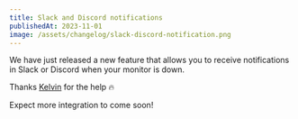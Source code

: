 ```yaml
---
title: Slack and Discord notifications
publishedAt: 2023-11-01
image: /assets/changelog/slack-discord-notification.png
---
```


We have just released a new feature that allows you to receive notifications in
Slack or Discord when your monitor is down.

Thanks [Kelvin](https://github.com/AmoabaKelvin) for the help 🔥

Expect more integration to come soon!
